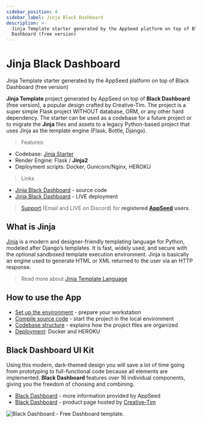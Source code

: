 ```yaml
---
sidebar_position: 4
sidebar_label: Jinja Black Dashboard
description: >-
  Jinja Template starter generated by the AppSeed platform on top of Black
  Dashboard (free version)
---
```


# Jinja Black Dashboard

<SubHeading>Jinja Template starter generated by the AppSeed platform on top of Black Dashboard (free version)</SubHeading>

**Jinja Template** project generated by AppSeed on top of **Black Dashboard** (free version), a popular design crafted by Creative-Tim. The project is a super simple Flask project WITHOUT database, ORM, or any other hard dependency. The starter can be used as a codebase for a future project or to migrate the **Jinja** files and assets to a legacy Python-based project that uses Jinja as the template engine (Flask, Bottle, Django).

> Features:

- Codebase: [Jinja Starter](../../boilerplate-code/jinja.mdx)
- Render Engine: Flask / **Jinja2**
- Deployment scripts: Docker, Gunicorn/Nginx, HEROKU

> Links

- [Jinja Black Dashboard](https://github.com/app-generator/jinja-black-dashboard) - source code
- [Jinja Black Dashboard](https://jinja-black-dashboard.appseed-srv1.com/) - LIVE deployment

> [Support](https://appseed.us/support) (Email and LIVE on Discord) for **registered** [**AppSeed**](https://appseed.us/) **users**.

## What is Jinja

[Jinja](https://jinja.palletsprojects.com/en/2.11.x/) is a modern and designer-friendly templating language for Python, modeled after Django’s templates. It is fast, widely used, and secure with the optional sandboxed template execution environment. Jinja is basically an engine used to generate HTML or XML returned to the user via an HTTP response.

> Read more about [Jinja Template Language](../../content/what-is/jinja.mdx)

## How to use the App

- [Set up the environment](../../boilerplate-code/jinja.mdx#environment) - prepare your workstation
- [Compile source code](../../boilerplate-code/jinja.mdx#build-the-app) - start the project in the local environment
- [Codebase structure](../../boilerplate-code/jinja.mdx#codebase-structure) - explains how the project files are organized
- [Deployment](../../boilerplate-code/jinja.mdx#deployment): Docker and HEROKU

## **Black Dashboard** UI Kit

Using this modern, dark-themed design you will save a lot of time going from prototyping to full-functional code because all elements are implemented. **Black Dashboard** features over 16 individual components, giving you the freedom of choosing and combining.

- [Black Dashboard](../../content/bootstrap-template/black-dashboard.mdx) - more information provided by AppSeed
- [Black Dashboard](https://bit.ly/2L0W6Z7) - product page hosted by [Creative-Tim](../../content/partners/creative-tim.mdx)

![Black Dashboard - Free Dashboard template.](../../../static/assets/docs-black-dashboard-screen.jpg)
